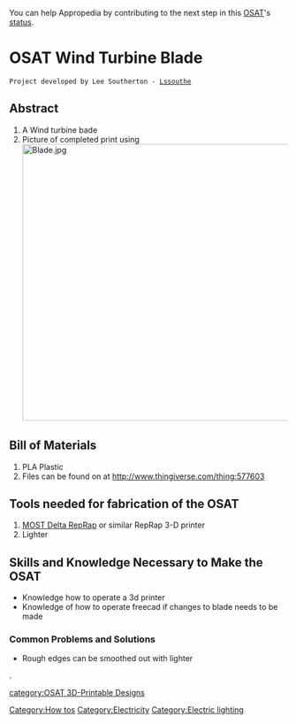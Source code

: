 
{{Statusboxtop}}
{{status-design}}
{{status-prototype}}
You can help Appropedia by contributing to the next step in this [[OSAT]]'s [[:Category:Status|status]].
{{boxbottom}}
{{777}}

=OSAT Wind Turbine Blade=
 Project developed by Lee Southerton - [[User:Lssouthe|Lssouthe]]

==Abstract==
#A Wind turbine bade
# Picture of completed print using [[Image:Blade.jpg|500px|right]]

== Bill of Materials==
# PLA Plastic
# Files can be found on at [[http://www.thingiverse.com/thing:577603]]


== Tools needed for fabrication of the OSAT==
# [[Delta_Build_Overview:MOST| MOST Delta RepRap]] or similar RepRap 3-D printer
#Lighter

== Skills and Knowledge Necessary to Make the OSAT ==
* Knowledge how to operate a 3d printer
* Knowledge of how to operate freecad if changes to blade needs to be made 

=== Common Problems and Solutions===
* Rough edges can be smoothed out with lighter

[[Category:How tos]]
[[Category:Electricity]]
[[Category:Electric lighting]].

[[category:OSAT 3D-Printable Designs]]